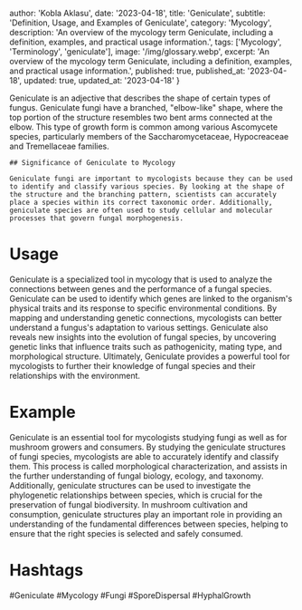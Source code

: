 
  author: 'Kobla Aklasu',
  date: '2023-04-18',
  title: 'Geniculate',
  subtitle: 'Definition, Usage, and Examples of Geniculate',
  category: 'Mycology',
  description: 'An overview of the mycology term Geniculate, including a definition, examples, and practical usage information.',
  tags: ['Mycology', 'Terminology', 'geniculate'],
  image: '/img/glossary.webp',
  excerpt: 'An overview of the mycology term Geniculate, including a definition, examples, and practical usage information.',
  published: true,
  published_at: '2023-04-18',
  updated: true,
  updated_at: '2023-04-18'
}




Geniculate is an adjective that describes the shape of certain types of fungus. Geniculate fungi have a branched, "elbow-like" shape, where the top portion of the structure resembles two bent arms connected at the elbow. This type of growth form is common among various Ascomycete species, particularly members of the Saccharomycetaceae, Hypocreaceae and Tremellaceae families.
    
    ## Significance of Geniculate to Mycology
    
    Geniculate fungi are important to mycologists because they can be used to identify and classify various species. By looking at the shape of the structure and the branching pattern, scientists can accurately place a species within its correct taxonomic order. Additionally, geniculate species are often used to study cellular and molecular processes that govern fungal morphogenesis.

# Usage

Geniculate is a specialized tool in mycology that is used to analyze the connections between genes and the performance of a fungal species. Geniculate can be used to identify which genes are linked to the organism's physical traits and its response to specific environmental conditions. By mapping and understanding genetic connections, mycologists can better understand a fungus's adaptation to various settings. Geniculate also reveals new insights into the evolution of fungal species, by uncovering genetic links that influence traits such as pathogenicity, mating type, and morphological structure. Ultimately, Geniculate provides a powerful tool for mycologists to further their knowledge of fungal species and their relationships with the environment.

# Example

Geniculate is an essential tool for mycologists studying fungi as well as for mushroom growers and consumers. By studying the geniculate structures of fungi species, mycologists are able to accurately identify and classify them. This process is called morphological characterization, and assists in the further understanding of fungal biology, ecology, and taxonomy. Additionally, geniculate structures can be used to investigate the phylogenetic relationships between species, which is crucial for the preservation of fungal biodiversity. In mushroom cultivation and consumption, geniculate structures play an important role in providing an understanding of the fundamental differences between species, helping to ensure that the right species is selected and safely consumed.

# Hashtags

#Geniculate #Mycology #Fungi #SporeDispersal #HyphalGrowth

